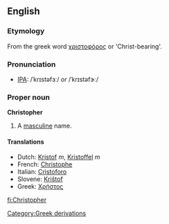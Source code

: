 ==English==

===Etymology===
From the greek word [[χριστοφόρος]] or 'Christ-bearing'.

===Pronunciation===
* [[Wiktionary:Pronunciation_key|IPA]]: /ˈkrɪstəfɜː/ ''or'' /ˈkrɪstəfɝː/

===Proper noun===
'''Christopher'''
#A [[masculine]] name.

====Translations====
*Dutch: [[Kristof]] ''m'', [[Kristoffel]] ''m''
*French: [[Christophe]]
*Italian: [[Cristoforo]]
*Slovene: [[Krištof]]
*Greek: [[Χρήστος]]
[[Category:Greek derivations]]

[[fi:Christopher]]
